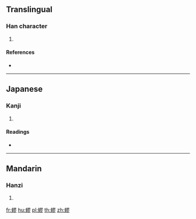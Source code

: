 {{character info/new}}
==Translingual==

===Han character===
{{Han char|rn=142|rad=虫|as=11|sn=17|four=57122|canj=LISMH}}

# {{defn|Han|sort=虫11}}

====References====
* {{Han ref|kx=1096.100|dkj=33546|dj=1560.290|hdz=42888.110|uh=87C9|ud=34761|bh=EE62|bd=61026}}

----

==Japanese==

===Kanji===
{{ja-kanji|grade=|rs=虫11}}

# {{defn|lang=ja|sort=虫11}}

====Readings====
* {{ja-readings|on=[[りゅう]] (ryū), [[る]] (ru), [[きゅう]] (kyū)|kun=|nanori=}}

----

==Mandarin==

===Hanzi===
{{cmn-hanzi|pin=[[liào]] ([[liao4]]), [[liú]] ([[liu2]])|wg=liao<sup>4</sup>, liu<sup>2</sup>}}

# {{defn|lang=cmn|sort=虫11}}

[[fr:蟉]]
[[hu:蟉]]
[[pl:蟉]]
[[th:蟉]]
[[zh:蟉]]